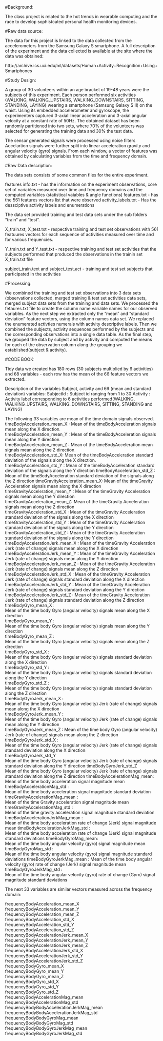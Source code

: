 #Background:

The class project is related to the hot trends in wearable computing and the race to develop sophistcated personal health monitoring devices. 

#Raw data source: 

The data for this project is linked to the data collected from the accelerometers from the Samsung Galaxy S smartphone. A full description of the experiment and the data collected is available at the site where the data was obtained: 

http://archive.ics.uci.edu/ml/datasets/Human+Activity+Recognition+Using+Smartphones 

#Study Design:

A group of 30 volunteers within an age bracket of 19-48 years were the subjects of this experiment. Each person performed six activities (WALKING, WALKING_UPSTAIRS, WALKING_DOWNSTAIRS, SITTING, STANDING, LAYING) wearing a smartphone (Samsung Galaxy S II) on the waist. Using its embedded accelerometer and gyroscope, the experimenters captured 3-axial linear acceleration and 3-axial angular velocity at a constant rate of 50Hz. The obtained dataset has been randomly partitioned into two sets, where 70% of the volunteers was selected for generating the training data and 30% the test data. 

The sensor generated signals were processed using noise filters. Accelartion signals were further split into linear acceleration gravity and angular velocity (gyro) signals. From each window, a vector of features was obtained by calculating variables from the time and frequency domain.

#Raw Data description:

The data sets consists of some common files for the entire experiment.

features info.txt -  has the information on the experiment observations, core set of variables measured over time and frequency domains and the computed variables (statistical vaiables & angle functions) 
features.txt 	- has the 561 features vectors list that were observed
activity_labels.txt	- Has the dessciptive activity labels and enumerations

The data set provided training and test data sets under the sub folders "train" and "test".

X_train.txt, X_test.txt   - respective training and test set observations with 561 featuures vectors for each sequence of activities measured over time and for various frequencies.

Y_train.txt and Y_test.txt - respective training and test set activities that the subjects performed that produced the observations in the trainin set X_train.txt file

subject_train.text and subject_test.act - training and test set subjects that participated in the activities


#Processing:

We combined the training and test set observations into 3 data sets (observations collected, merged training & test set activities data sets, merged subject data sets from the training and data sets. We processed the fetaures.txt file to create the column name variable names for our observed variables. As the next step we extracted only the "mean" and "standard deviation" feature vectors, using the column names data set. We replaced the enumerated activties numerals with activity descriptive labels. Then we combined the subjects, activity sequences performed by the subjects and the corresponding observations into a single data table. As the final step, we grouped the data by subject and by activity and computed the means for each of the observation column along the grouping we established(subject & activity).


#CODE BOOK:

Tidy data we created has 180 rows (30 subjects multiplied by 6 activities) and 68 variables - each row has the mean of the 66 feature vectors we extracted. 

Description of the variables Subject, activity and 66 (mean and standard deviation) variables:
SubjectId	:	Subject id ranging from 1 to 30
Activity	:	Activity label corresponding to 6 activities performed(WALKING, WALKING_UPSTAIRS, WALKING_DOWNSTAIRS, SITTING, STANDING and LAYING)

The following 33 variables are mean of the time domain signals observed.
timeBodyAcceleration_mean_X : 
Mean of the timeBodyAcceleration signals mean along the X direction.           
timeBodyAcceleration_mean_Y : 
Mean of the timeBodyAcceleration signals mean along the Y direction.                    
timeBodyAcceleration_mean_Z : 
Mean of the timeBodyAcceleration mean signals mean along the Z direction.                    
timeBodyAcceleration_std_X: 
Mean of the timeBodyAcceleration standard deviation of the  signals along the X direction.           
timeBodyAcceleration_std_Y : 
Mean of the timeBodyAcceleration standard deviation of the  signals along the Y direction
timeBodyAcceleration_std_Z : 
Mean of the timeBodyAcceleration standard deviation of the  signals along the Z direction
timeGravityAcceleration_mean_X: 
Mean of the timeGravity Acceleration signals mean along the X direction            
timeGravityAcceleration_mean_Y :
Mean of the timeGravity Acceleration signals mean along the Y direction           
timeGravityAcceleration_mean_Z:
Mean of the timeGravity Acceleration signals mean along the Z direction           
timeGravityAcceleration_std_X :
Mean of the timeGravity Acceleration standard deviation of the  signals along the X direction                       
timeGravityAcceleration_std_Y :
Mean of the timeGravity Acceleration standard deviation of the  signals along the Y direction 
timeGravityAcceleration_std_Z  :
Mean of the timeGravity Acceleration standard deviation of the  signals along the Y direction      
timeBodyAccelerationJerk_mean_X :
Mean of the timeGravity Acceleration Jerk (rate of change) signals mean along the X direction          
timeBodyAccelerationJerk_mean_Y  :
Mean of the timeGravity Acceleration Jerk (rate of change) signals mean along the Y direction       
timeBodyAccelerationJerk_mean_Z   :
Mean of the timeGravity Acceleration Jerk (rate of change) signals mean along the Z direction 
timeBodyAccelerationJerk_std_X    :
Mean of the timeGravity Acceleration Jerk (rate of change) signals standard deviation along the X direction             
timeBodyAccelerationJerk_std_Y    :
Mean of the timeGravity Acceleration Jerk (rate of change) signals standard deviation along the Y direction       
timeBodyAccelerationJerk_std_Z     :
Mean of the timeGravity Acceleration Jerk (rate of change) signals standard deviation along the Z direction       
timeBodyGyro_mean_X :                       
Mean of the time body Gyro (angular velocity) signals mean along the X direction          
timeBodyGyro_mean_Y :                     
Mean of the time body Gyro (angular velocity) signals mean along the Y direction          
timeBodyGyro_mean_Z :                    
Mean of the time body Gyro (angular velocity) signals mean along the Z direction          
timeBodyGyro_std_X :                     
Mean of the time body Gyro (angular velocity) signals standard deviation along the X direction          
timeBodyGyro_std_Y :                        
Mean of the time body Gyro (angular velocity) signals standard deviation along the Y direction          
timeBodyGyro_std_Z :                     
Mean of the time body Gyro (angular velocity) signals standard deviation along the Z direction          
timeBodyGyroJerk_mean_X :                  
Mean of the time body Gyro (angular velocity) Jerk (rate of change) signals mean along the X direction          
timeBodyGyroJerk_mean_Y :                  
Mean of the time body Gyro (angular velocity) Jerk (rate of change) signals mean along the Y direction          
timeBodyGyroJerk_mean_Z :
Mean of the time body Gyro (angular velocity) Jerk (rate of change) signals mean along the Z direction                        
timeBodyGyroJerk_std_X :                   
Mean of the time body Gyro (angular velocity) Jerk (rate of change) signals standard deviation along the X direction          
timeBodyGyroJerk_std_Y                    
Mean of the time body Gyro (angular velocity) Jerk (rate of change) signals standard deviation along the Y direction          timeBodyGyroJerk_std_Z                   
Mean of the time body Gyro (angular velocity) Jerk (rate of change) signals standard deviation along the Z direction          timeBodyAccelerationMag_mean:              
Mean of the time body acceleration signal magnitude mean 
timeBodyAccelerationMag_std :              
Mean of the time body acceleration signal magnitude standard deviation 
timeGravityAccelerationMag_mean :        
Mean of the time Gravity acceleration signal magnitude mean 
timeGravityAccelerationMag_std :           
Mean of the time gravity acceleration signal magnitude standard deviation
timeBodyAccelerationJerkMag_mean :       
Mean of the time body acceleration rate of change (Jerk) signal magnitude mean 
timeBodyAccelerationJerkMag_std :        
Mean of the time body acceleration rate of change (Jerk) signal magnitude standard deviations 
timeBodyGyroMag_mean:                      
Mean of the time body angular velocity (gyro) signal magnitude mean 
timeBodyGyroMag_std :                       
Mean of the time body angular velocity (gyro) signal magnitude standard deviations 
timeBodyGyroJerkMag_mean : 
Mean of the time body angular velocity (gyro) rate of change (Jerk) signal magnitude mean                
timeBodyGyroJerkMag_std :                   
Mean of the time body angular velocity (gyro) rate of change (Gyro) signal magnitude standard deviations 

The next 33 variables are similar vectors measured across the frequency domain:

frequencyBodyAcceleration_mean_X          
frequencyBodyAcceleration_mean_Y         
frequencyBodyAcceleration_mean_Z          
frequencyBodyAcceleration_std_X           
frequencyBodyAcceleration_std_Y          
frequencyBodyAcceleration_std_Z           
frequencyBodyAccelerationJerk_mean_X      
frequencyBodyAccelerationJerk_mean_Y     
frequencyBodyAccelerationJerk_mean_Z      
frequencyBodyAccelerationJerk_std_X       
frequencyBodyAccelerationJerk_std_Y      
frequencyBodyAccelerationJerk_std_Z       
frequencyBodyGyro_mean_X                  
frequencyBodyGyro_mean_Y                 
frequencyBodyGyro_mean_Z                  
frequencyBodyGyro_std_X                   
frequencyBodyGyro_std_Y                  
frequencyBodyGyro_std_Z                   
frequencyBodyAccelerationMag_mean         
frequencyBodyAccelerationMag_std         
frequencyBodyBodyAccelerationJerkMag_mean 
frequencyBodyBodyAccelerationJerkMag_std  
frequencyBodyBodyGyroMag_mean            
frequencyBodyBodyGyroMag_std              
frequencyBodyBodyGyroJerkMag_mean         
frequencyBodyBodyGyroJerkMag_std         

